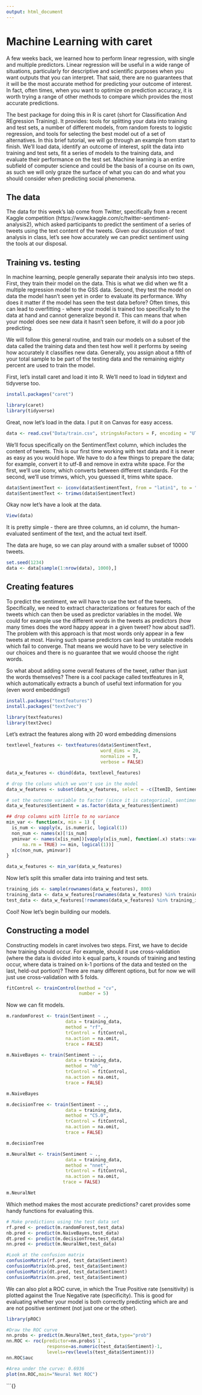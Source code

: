 ```yaml
---
output: html_document
---
```


# Machine Learning with caret

A few weeks back, we learned how to perform linear regression, with single and multiple predictors. Linear regression will be useful in a wide range of situations, particularly for descriptive and scientific purposes when you want outputs that you can interpret. That said, there are no guarantees that it will be the most accurate method for predicting your outcome of interest. In fact, often times, when you want to optimize on prediction accuracy, it is worth trying a range of other methods to compare which provides the most accurate predictions. 

The best package for doing this in R is caret (short for Classification And REgression Training). It provides: tools for splitting your data into training and test sets, a number of different models, from random forests to logistic regression, and tools for selecting the best model out of a set of alternatives. In this brief tutorial, we will go through an example from start to finish. We'll load data, identify an outcome of interest, split the data into training and test sets, fit a series of models to the training data, and evaluate their performance on the test set. Machine learning is an entire subfield of computer science and could be the basis of a course on its own, as such we will only graze the surface of what you can do and what you should consider when predicting social phenomena. 

## The data

The data for this week's lab come from Twitter, specifically from a recent Kaggle competition (https://www.kaggle.com/c/twitter-sentiment-analysis2), which asked participants to predict the sentiment of a series of tweets using the text content of the tweets. Given our discussion of text analysis in class, let's see how accurately we can predict sentiment using the tools at our disposal. 

## Training vs. testing
In machine learning, people generally separate their analysis into two steps. First, they train their model on the data. This is what we did when we fit a multiple regression model to the GSS data. Second, they test the model on data the model hasn't seen yet in order to evaluate its performance. Why does it matter if the model has seen the test data before? Often times, this can lead to overfitting - where your model is trained too specifically to the data at hand and cannot generalize beyond it. This can means that when your model does see new data it hasn't seen before, it will do a poor job predicting. 

We will follow this general routine, and train our models on a subset of the data called the training data and then test how well it performs by seeing how accurately it classifies new data. Generally, you assign about a fifth of your total sample to be part of the testing data and the remaining eighty percent are used to train the model. 

First, let's install caret and load it into R. We'll need to load in tidytext and tidyverse too.

```r
install.packages("caret")
```
```r
library(caret)
library(tidyverse)
```

Great, now let's load in the data. I put it on Canvas for easy access. 
```r
data <- read.csv("Data/train.csv", stringsAsFactors = F, encoding = "UTF-8")
```

We'll focus specifically on the SentimentText column, which includes the content of tweets. This is our first time working with text data and it is never as easy as you would hope. We have to do a few things to prepare the data; for example, convert it to utf-8 and remove in extra white space. For the first, we'll use iconv, which converts between different standards. For the second, we'll use trimws, which, you guessed it, trims white space.

```r
data$SentimentText <- iconv(data$SentimentText, from = "latin1", to = "utf-8")
data$SentimentText <- trimws(data$SentimentText)
```

Okay now let's have a look at the data.
```r
View(data)
```

It is pretty simple - there are three columns, an id column, the human-evaluated sentiment of the text, and the actual text itself. 

The data are huge, so we can play around with a smaller subset of 10000 tweets. 
```r
set.seed(1234)
data <- data[sample(1:nrow(data), 1000),]
```


## Creating features

To predict the sentiment, we will have to use the text of the tweets. Specifically, we need to extract characterizations or features for each of the tweets which can then be used as predictor variables in the model. We could for example use the different words in the tweets as predictors (how many times does the word happy appear in a given tweet? how about sad?). The problem with this approach is that most words only appear in a few tweets at most. Having such sparse predictors can lead to unstable models which fail to converge. That means we would have to be very selective in our choices and there is no guarantee that we would choose the right words. 

So what about adding some overall features of the tweet, rather than just the words themselves? There is a cool package called textfeatures in R, which automatically extracts a bunch of useful text information for you (even word embeddings!)

```r
install.packages("textfeatures")
install.packages("text2vec")
```
```r
library(textfeatures)
library(text2vec)
```

Let's extract the features along with 20 word embedding dimensions
```r
textlevel_features <- textfeatures(data$SentimentText, 
                                   word_dims = 20, 
                                   normalize = T, 
                                   verbose = FALSE)

data_w_features <- cbind(data, textlevel_features)

# drop the coluns which we won't use in the model
data_w_features <- subset(data_w_features, select = -c(ItemID, SentimentText))

# set the outcome variable to factor (since it is categorical, sentiment or not)
data_w_features$Sentiment = as.factor(data_w_features$Sentiment)

## drop columns with little to no variance
min_var <- function(x, min = 1) {
  is_num <- vapply(x, is.numeric, logical(1))
  non_num <- names(x)[!is_num]
  yminvar <- names(x[is_num])[vapply(x[is_num], function(.x) stats::var(.x, 
      na.rm = TRUE) >= min, logical(1))]
  x[c(non_num, yminvar)]
}

data_w_features <- min_var(data_w_features)
```

Now let's split this smaller data into training and test sets. 
```r
training_ids <- sample(rownames(data_w_features), 800)
training_data <- data_w_features[rownames(data_w_features) %in% training_ids,]
test_data <- data_w_features[!rownames(data_w_features) %in% training_ids,]
```

Cool! Now let's begin building our models. 

## Constructing a model

Constructing models in caret involves two steps. First, we have to decide how training should occur. For example, should it use cross-validation (where the data is divided into k equal parts, k rounds of training and testing occur, where data is trained on k-1 portions of the data and tested on the last, held-out portion)? There are many different options, but for now we will just use cross-validation with 5 folds.

```r
fitControl <- trainControl(method = "cv",
                           number = 5)
```

Now we can fit models. 
```r
m.randomForest <- train(Sentiment ~ ., 
                      data = training_data, 
                      method = "rf", 
                      trControl = fitControl,
                      na.action = na.omit,
                      trace = FALSE)
```

```r
m.NaiveBayes <- train(Sentiment ~ ., 
                      data = training_data, 
                      method = "nb", 
                      trControl = fitControl,
                      na.action = na.omit,
                      trace = FALSE)

m.NaiveBayes
```

```r
m.decisionTree <- train(Sentiment ~ ., 
                      data = training_data, 
                      method = "C5.0", 
                      trControl = fitControl,
                      na.action = na.omit,
                      trace = FALSE)

m.decisionTree
```


```r
m.NeuralNet <- train(Sentiment ~ ., 
                      data = training_data, 
                      method = "nnet", 
                      trControl = fitControl,
                      na.action = na.omit,
                     trace = FALSE)

m.NeuralNet
```

Which method makes the most accurate predictions? caret provides some handy functions for evaluating this. 
```r
# Make predictions using the test data set
rf.pred <- predict(m.randomForest,test_data)
nb.pred <- predict(m.NaiveBayes,test_data)
dt.pred <- predict(m.decisionTree,test_data)
nn.pred <- predict(m.NeuralNet,test_data)

#Look at the confusion matrix  
confusionMatrix(rf.pred, test_data$Sentiment)   
confusionMatrix(nb.pred, test_data$Sentiment)   
confusionMatrix(dt.pred, test_data$Sentiment)   
confusionMatrix(nn.pred, test_data$Sentiment)   
```

We can also plot a ROC curve, in which the True Positive rate (sensitivity) is plotted against the True Negative rate (specificity). This is good for evaluating whether your model is both correctly predicting which are and are not positive sentiment (not just one or the other). 
```r
library(pROC) 

#Draw the ROC curve 
nn.probs <- predict(m.NeuralNet,test_data,type="prob")
nn.ROC <- roc(predictor=nn.probs$`1`,
               response=as.numeric(test_data$Sentiment)-1,
               levels=rev(levels(test_data$Sentiment)))
nn.ROC$auc

#Area under the curve: 0.6936
plot(nn.ROC,main="Neural Net ROC")
```

```{}
